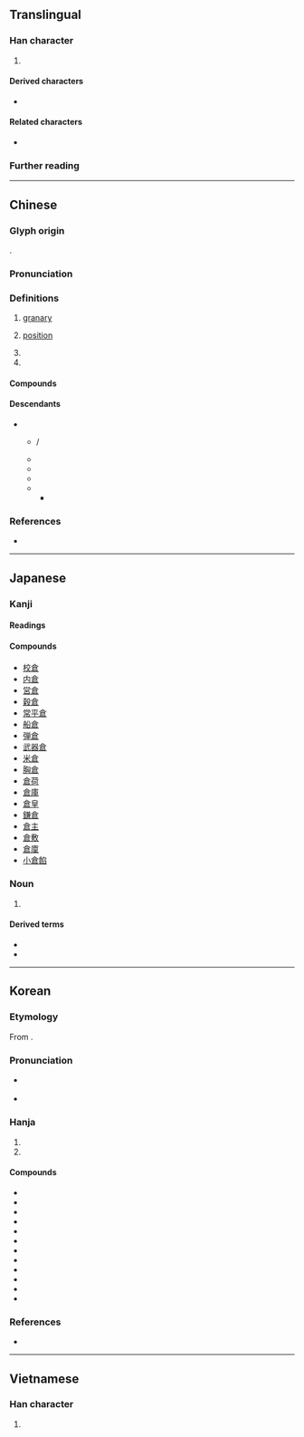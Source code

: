 {{also|仓}}
{{character info}}
==Translingual==

===Han character===
{{Han char|rn=9|rad=人|as=08|sn=10|four=80607|canj=OIAR,OMAR|ids=⿱亽⿸⿴尸一口(G),⿱亼⿸⿴尸一口(HTJKV)}}

# {{mul-shuowen radical-def|183}}

====Derived characters====
* {{l|mul|[[傖]], [[凔]], [[嗆]], [[𪤇]], [[𪦔]], [[嵢]], [[愴]], [[搶]], [[滄]], [[獊]], [[𪰻]], [[𦞛]], [[槍]], [[𣯙]], [[熗]], [[牄]], [[𤚬]], [[瑲]], [[䢢]], [[𤾙]], [[𥎄]], [[𥏲]], [[𫀞]], [[䅮]], [[𥻲]], [[𦃹]], [[𬚤]], [[艙]], [[螥]], [[𬡧]], [[謒]], [[賶]], [[𧽜]], [[蹌]], [[䤌]], [[鎗]], [[𠑐]], [[䱽]], [[𪙎]], [[創]], [[𨜾]], [[𠞴]], [[戧]], [[𠟐]], [[𠏓]], [[𠏧]], [[𩀞]], [[鶬]], [[𠑜]], [[蒼]], [[瘡]], [[𬔎]], [[篬]], [[𨶆]], [[𩮩]], [[𠥐]]}}

====Related characters====
* {{l|mul|仓}} {{q|[[Simplified Chinese]]}}

===Further reading===
{{kangxi-ws|人部/八畫}}
{{Han ref|kx=0107.140|dkj=00756|dj=0227.220|hdz=10169.150|uh=5009}}

----

==Chinese==
{{zh-forms|s=仓|alt=仺}}

===Glyph origin===
{{Han etym}}
{{Han compound|食|口|t1=food|t2=house|ls=ic}}.

===Pronunciation===
{{zh-pron
|m=cāng
|m-s=cang1
|c=cong1
|h=gd=cong1
|mn=chhng/chhong
|mn_note=chhng - vernacular, chhong - literary
|mn-t=cang1/ceng1
|mn-t_note=cang1 - literary
|mc=y
|oc=y
|cat=n
}}

===Definitions===
{{zh-hanzi}}

# [[granary]]
# {{lb|zh|trading}} [[position]]
# {{zh-alt-form|艙}}
# {{zh-alt-form|滄}}

====Compounds====
{{zh-der|囷倉|倉房|倉廩|倉皇失措|廣惠倉|司倉|倉皇|京倉|倉廒|倉公|倉儲|四行倉庫|倉皇無措|太倉稊米|倉卒|倉容|倉庫|倉促|倒倉|太倉一粟|倉庚|倉倉皇皇|小倉山|倉庾|倉忙|冷藏倉庫|倉猝|快碼倉頡|千倉萬箱|倉租|太倉|倉神|三倉|填倉|倉頡篇|添倉|暗度陳倉|穀倉|社倉|清倉|義倉|鐮倉幕府|米爛成倉|米倉|糧倉|買空倉|貨倉|鐮倉|倉埠|大倉}}

====Descendants====
{{CJKV||そう‎|창|thương}}

* {{desc|cmg|ᠰᠠᠩ|bor=1}}
** {{desc|mn|ᠰᠠᠩ}} / {{l|mn|сан}}
** {{desc|bua|сан|bor=1|alts=1}}
** {{desc|xgn-kha|сан|bor=1}}
** {{desc|tyv|саң|bor=1}}
** {{desc|xwo|ᠰᠠᡊ|bor=1}}
*** {{desc|xal|саң}}

===References===
* {{thcwd|5711}}

----

==Japanese==

===Kanji===
{{ja-kanji|grade=4|rs=人08}}

====Readings====
{{ja-readings
|goon=そう<さう
|kanon=そう<さう
|kun=くら-
}}

====Compounds====
* [[校倉]]
* [[内倉]]
* [[営倉]]
* [[穀倉]]
* [[常平倉]]
* [[船倉]]
* [[弾倉]]
* [[武器倉]]
* [[米倉]]
* [[胸倉]]
* [[倉荷]]
* [[倉庫]]
* [[倉皇]]
* [[鎌倉]]
* [[倉主]]
* [[倉敷]]
* [[倉廩]]
* [[小倉餡]]

===Noun===
{{ja-noun|くら}}
{{ja-kanjitab|くら|yomi=kun}}

# {{alternative form of|ja|蔵}}

====Derived terms====
* {{l|ja|倉出し}}
* {{l|ja|倉入れ}}

----

==Korean==

===Etymology===
From {{der|ko|ltc|-}} {{ltc-l|倉}}. {{hanja-hunmong|차ᇰ|chang|官衙}}

===Pronunciation===
* {{sense|granary; warehouse; etc.}} {{ko-hanja-pron|창}}
* {{sense|in {{ko-l|창졸|倉卒}}}} {{ko-hanja-pron|창|l=y}}

===Hanja===
{{ko-hanja-search}}
{{ko-hanja|곳집|창}}

# {{hanja form of|창|[[granary]]}}
# {{hanja form of|창|[[warehouse]]; [[storage]]}}

====Compounds====
{{der-top3|Compounds}}
* {{ko-l|창고|倉庫}}
* {{ko-l|창름|倉凜}}
* {{ko-l|영창|營倉}}
* {{ko-l|창부|倉府}}
* {{ko-l|탄창|彈倉}}
* {{ko-l|창곡|倉穀}}
* {{ko-l|창졸|倉卒}}
* {{ko-l|^창힐|倉頡}}
* {{ko-l|개창|開倉}}
* {{ko-l|곡창|穀倉}}
* {{ko-l|선창|船倉}}
* {{ko-l|삼창|三倉}}
{{der-bottom}}

===References===
* {{R:hanjadoc|367}}

----

==Vietnamese==

===Han character===
{{vi-readings|reading=[[thương]], [[thưng]], [[thơng]]|rs=人08}}

# {{rfdef|vi|sort=人08}}